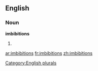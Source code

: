 
==English==

===Noun===
'''imbibitions'''

# {{plural of|[[imbibition]]}}

[[Category:English plurals]]

[[ar:imbibitions]]
[[fr:imbibitions]]
[[zh:imbibitions]]